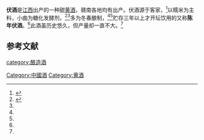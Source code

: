 '''伏酒'''是[[江西|江西]]出产的一种甜[[黄酒|黄酒]]，赣南各地均有出产。伏酒源于客家，<ref name=ls>{{cite web|url=http://www.gnhakka.com/n493/n501/c7064/content.html |title=伏酒|language=Zh-hans|accessdate=2014年7月9日}}</ref>以糯米为主料，小曲为糖化发酵剂，<ref name=ls0>{{cite web|url=http://www.ncpjia.com/news/show-23489.html |title=陈年伏酒|language=Zh-hans|accessdate=2019年12月29日}}</ref><ref name=ls/>多为冬春酿制，<ref name=ls0/><ref name=ls/>贮存三年以上才开坛饮用的又称'''陈年伏酒'''。<ref name=ls0/>此酒虽历史悠久，但产量却一直不大。<ref name=ls0/>

==参考文献==
{{reflist}}
{{饮料小作品}}
{{中華酒文化}}

[[category:酿造酒|category:酿造酒]]
[[Category:中國酒|Category:中國酒]]
[[Category:黄酒|Category:黄酒]]
